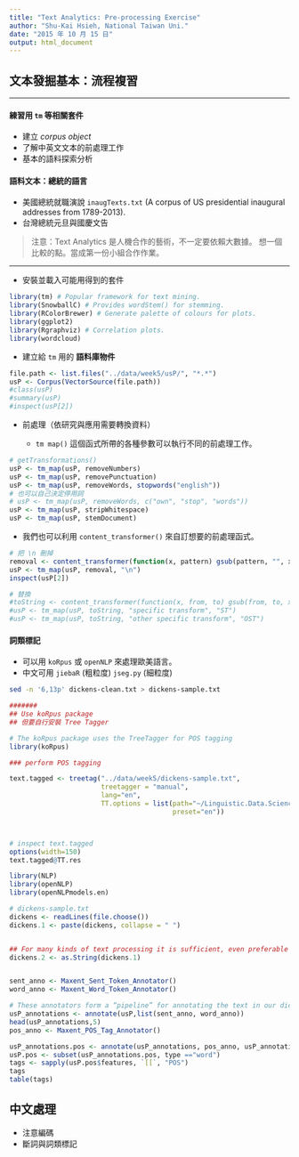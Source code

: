 ```yaml
---
title: "Text Analytics: Pre-processing Exercise"
author: "Shu-Kai Hsieh, National Taiwan Uni."
date: "2015 年 10 月 15 日"
output: html_document
---
```



## 文本發掘基本：流程複習

---

#### 練習用 `tm` 等相關套件

- 建立 *corpus object*
- 了解中英文文本的前處理工作
- 基本的語料探索分析


#### 語料文本：總統的語言

- 美國總統就職演說 `inaugTexts.txt` (A corpus of US presidential inaugural addresses from 1789-2013).
- 台灣總統元旦與國慶文告 

> 注意：Text Analytics 是人機合作的藝術，不一定要依賴大數據。
> 想一個比較的點。當成第一份小組合作作業。


---

- 安裝並載入可能用得到的套件

```r
library(tm) # Popular framework for text mining.
library(SnowballC) # Provides wordStem() for stemming.  
library(RColorBrewer) # Generate palette of colours for plots.
library(ggplot2)
library(Rgraphviz) # Correlation plots.
library(wordcloud)
```

- 建立給 `tm` 用的 **語料庫物件**

```r
file.path <- list.files("../data/week5/usP/", "*.*")
usP <- Corpus(VectorSource(file.path))
#class(usP)
#summary(usP)
#inspect(usP[2])
```


- 前處理（依研究與應用需要轉換資料）

  - `tm map()` 這個函式所帶的各種參數可以執行不同的前處理工作。

```r
# getTransformations()
usP <- tm_map(usP, removeNumbers)
usP <- tm_map(usP, removePunctuation)
usP <- tm_map(usP, removeWords, stopwords("english"))
# 也可以自己決定停用詞
# usP <- tm_map(usP, removeWords, c("own", "stop", "words"))
usP <- tm_map(usP, stripWhitespace)
usP <- tm_map(usP, stemDocument)
```

  - 我們也可以利用 `content_transformer()` 來自訂想要的前處理函式。
  
```r
# 把 \n 刪掉
removal <- content_transformer(function(x, pattern) gsub(pattern, "", x)) 
usP <- tm_map(usP, removal, "\n")
inspect(usP[2])

# 替換 
#toString <- content_transformer(function(x, from, to) gsub(from, to, x))
#usP <- tm_map(usP, toString, "specific transform", "ST")
#usP <- tm_map(usP, toString, "other specific transform", "OST")
```

#### 詞類標記
  
- 可以用 `koRpus` 或 `openNLP` 來處理歐美語言。
- 中文可用 `jiebaR` (粗粒度) `jseg.py` (細粒度) 



```bash
sed -n '6,13p' dickens-clean.txt > dickens-sample.txt
```



```r
####### 
## Use koRpus package
## 但要自行安裝 Tree Tagger

# The koRpus package uses the TreeTagger for POS tagging
library(koRpus)

### perform POS tagging

text.tagged <- treetag("../data/week5/dickens-sample.txt",
                       treetagger = "manual", 
                       lang="en",
                       TT.options = list(path="~/Linguistic.Data.Science/tools/TreeTagger/",
                                         preset="en"))



# inspect text.tagged
options(width=150)
text.tagged@TT.res

```


```r
library(NLP)
library(openNLP)
library(openNLPmodels.en)
```


```r
# dickens-sample.txt
dickens <- readLines(file.choose())
dickens.1 <- paste(dickens, collapse = " ")


## For many kinds of text processing it is sufficient, even preferable to use base R classes. But for NLP we are obligated to use the String class. We need to convert our bio variable to a string.
dickens.2 <- as.String(dickens.1)


sent_anno <- Maxent_Sent_Token_Annotator()
word_anno <- Maxent_Word_Token_Annotator()

# These annotators form a “pipeline” for annotating the text in our dickens.2 variable.
usP_annotations <- annotate(usP,list(sent_anno, word_anno))
head(usP_annotations,5)
pos_anno <- Maxent_POS_Tag_Annotator()

usP_annotations.pos <- annotate(usP_annotations, pos_anno, usP_annotations)
usP.pos <- subset(usP_annotations.pos, type =="word")
tags <- sapply(usP.pos$features, `[[`, "POS")
tags
table(tags)


```




## 中文處理

- 注意編碼
- 斷詞與詞類標記









